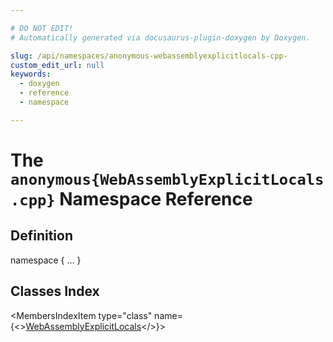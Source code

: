 ```yaml
---

# DO NOT EDIT!
# Automatically generated via docusaurus-plugin-doxygen by Doxygen.

slug: /api/namespaces/anonymous-webassemblyexplicitlocals-cpp-
custom_edit_url: null
keywords:
  - doxygen
  - reference
  - namespace

---
```





# The `anonymous{WebAssemblyExplicitLocals.cpp}` Namespace Reference

<DoxygenPage pluginConfig={pluginConfig}>



## Definition

<CodeBlock>namespace &#123; ... &#125;</CodeBlock>

## Classes Index

<MembersIndex>

<MembersIndexItem
  type="class"
  name={<><a href="/docs/api/classes/anonymous-namespace-webassemblyexplicitlocals-cpp-/webassemblyexplicitlocals">WebAssemblyExplicitLocals</a></>}>
</MembersIndexItem>

</MembersIndex>


</DoxygenPage>
